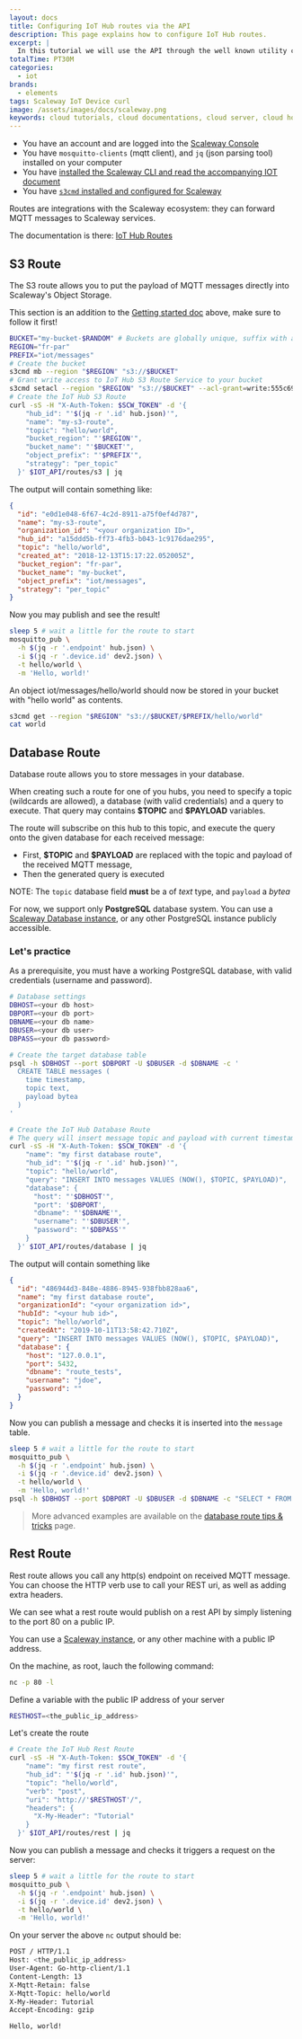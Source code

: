 ```yaml
---
layout: docs
title: Configuring IoT Hub routes via the API
description: This page explains how to configure IoT Hub routes.
excerpt: |
  In this tutorial we will use the API through the well known utility curl. This will show you how configure IoT Hub routes.
totalTime: PT30M
categories:
  - iot
brands:
  - elements
tags: Scaleway IoT Device curl
image: /assets/images/docs/scaleway.png
keywords: cloud tutorials, cloud documentations, cloud server, cloud hosting, object storage, s3, functions, containers, serverless, iot, smart, connected, embedded, devices, hubs, mqtt
---
```


<Message type="requirement">

- You have an account and are logged into the [Scaleway Console](https://console.scaleway.com) 
- You have `mosquitto-clients` (mqtt client), and `jq` (json parsing tool) installed on your computer
- You have [installed the Scaleway CLI and read the accompanying IOT document](/iot/iot-hub/api-cli/getting-started-with-iot-hub-cli)
- You have [`s3cmd` installed and configured for Scaleway](/tutorials/s3cmd/)

</Message>

Routes are integrations with the Scaleway ecosystem: they can forward MQTT messages to Scaleway services.

The documentation is there: [IoT Hub Routes](/iot/iot-hub/how-to/create-route/)

## S3 Route

The S3 route allows you to put the payload of MQTT messages directly into Scaleway's Object Storage.

<Message type="important">

This section is an addition to the [Getting started doc](/iot/iot-hub/api-cli/getting-started-with-iot-hub-cli) above, make sure to follow it first!

</Message>


```bash
BUCKET="my-bucket-$RANDOM" # Buckets are globally unique, suffix with a random number
REGION="fr-par"
PREFIX="iot/messages"
# Create the bucket
s3cmd mb --region "$REGION" "s3://$BUCKET"
# Grant write access to IoT Hub S3 Route Service to your bucket
s3cmd setacl --region "$REGION" "s3://$BUCKET" --acl-grant=write:555c69c3-87d0-4bf8-80f1-99a2f757d031:555c69c3-87d0-4bf8-80f1-99a2f757d031
# Create the IoT Hub S3 Route
curl -sS -H "X-Auth-Token: $SCW_TOKEN" -d '{
    "hub_id": "'$(jq -r '.id' hub.json)'",
    "name": "my-s3-route",
    "topic": "hello/world",
    "bucket_region": "'$REGION'",
    "bucket_name": "'$BUCKET'",
    "object_prefix": "'$PREFIX'",
    "strategy": "per_topic"
  }' $IOT_API/routes/s3 | jq
```

The output will contain something like:

```json
{
  "id": "e0d1e048-6f67-4c2d-8911-a75f0ef4d787",
  "name": "my-s3-route",
  "organization_id": "<your organization ID>",
  "hub_id": "a15ddd5b-ff73-4fb3-b043-1c9176dae295",
  "topic": "hello/world",
  "created_at": "2018-12-13T15:17:22.052005Z",
  "bucket_region": "fr-par",
  "bucket_name": "my-bucket",
  "object_prefix": "iot/messages",
  "strategy": "per_topic"
}
```

Now you may publish and see the result!

```bash
sleep 5 # wait a little for the route to start
mosquitto_pub \
  -h $(jq -r '.endpoint' hub.json) \
  -i $(jq -r '.device.id' dev2.json) \
  -t hello/world \
  -m 'Hello, world!'
```

An object iot/messages/hello/world should now be stored in your bucket with "hello world" as contents.

```bash
s3cmd get --region "$REGION" "s3://$BUCKET/$PREFIX/hello/world"
cat world
```

## Database Route

Database route allows you to store messages in your database.

When creating such a route for one of you hubs, you need to specify a topic (wildcards are allowed), a database (with valid credentials) and a query to execute. That query may contains **\$TOPIC** and **\$PAYLOAD** variables.

The route will subscribe on this hub to this topic, and execute the query onto the given database
for each received message:

- First, **\$TOPIC** and **\$PAYLOAD** are replaced with the topic and payload of the received MQTT
  message,
- Then the generated query is executed

NOTE: The `topic` database field **must** be a of _text_ type, and `payload` a _bytea_

For now, we support only **PostgreSQL** database system. You can use a [Scaleway Database
instance](https://console.scaleway.com/rdb/instances), or any other PostgreSQL instance publicly accessible.

### Let's practice

As a prerequisite, you must have a working PostgreSQL database, with valid credentials (username and password).

```bash
# Database settings
DBHOST=<your db host>
DBPORT=<your db port>
DBNAME=<your db name>
DBUSER=<your db user>
DBPASS=<your db password>

# Create the target database table
psql -h $DBHOST --port $DBPORT -U $DBUSER -d $DBNAME -c '
  CREATE TABLE messages (
    time timestamp,
    topic text,
    payload bytea
  )
'

# Create the IoT Hub Database Route
# The query will insert message topic and payload with current timestamp
curl -sS -H "X-Auth-Token: $SCW_TOKEN" -d '{
    "name": "my first database route",
    "hub_id": "'$(jq -r '.id' hub.json)'",
    "topic": "hello/world",
    "query": "INSERT INTO messages VALUES (NOW(), $TOPIC, $PAYLOAD)",
    "database": {
      "host": "'$DBHOST'",
      "port": '$DBPORT',
      "dbname": "'$DBNAME'",
      "username": "'$DBUSER'",
      "password": "'$DBPASS'"
    }
  }' $IOT_API/routes/database | jq
```

The output will contain something like

```json
{
  "id": "486944d3-848e-4886-8945-938fbb828aa6",
  "name": "my first database route",
  "organizationId": "<your organization id>",
  "hubId": "<your hub id>",
  "topic": "hello/world",
  "createdAt": "2019-10-11T13:58:42.710Z",
  "query": "INSERT INTO messages VALUES (NOW(), $TOPIC, $PAYLOAD)",
  "database": {
    "host": "127.0.0.1",
    "port": 5432,
    "dbname": "route_tests",
    "username": "jdoe",
    "password": ""
  }
}
```

Now you can publish a message and checks it is inserted into the `message` table.

```bash
sleep 5 # wait a little for the route to start
mosquitto_pub \
  -h $(jq -r '.endpoint' hub.json) \
  -i $(jq -r '.device.id' dev2.json) \
  -t hello/world \
  -m 'Hello, world!'
psql -h $DBHOST --port $DBPORT -U $DBUSER -d $DBNAME -c "SELECT * FROM messages"
```

> More advanced examples are available on the [database route tips & tricks](/iot/iot-hub/api-cli/cli-db-tips-tricks/) page.

## Rest Route

Rest route allows you call any http(s) endpoint on received MQTT message.
You can choose the HTTP verb use to call your REST uri, as well as adding extra headers.

We can see what a rest route would publish on a rest API by simply listening to the port 80 on a public IP.

You can use a [Scaleway instance](https://console.scaleway.com/instance/servers), or any other machine with a public IP address.

On the machine, as root, lauch the following command:

```bash
nc -p 80 -l
```

Define a variable with the public IP address of your server

```bash
RESTHOST=<the_public_ip_address>
```

Let's create the route

```bash
# Create the IoT Hub Rest Route
curl -sS -H "X-Auth-Token: $SCW_TOKEN" -d '{
    "name": "my first rest route",
    "hub_id": "'$(jq -r '.id' hub.json)'",
    "topic": "hello/world",
    "verb": "post",
    "uri": "http://'$RESTHOST'/",
    "headers": {
      "X-My-Header": "Tutorial"
    }
  }' $IOT_API/routes/rest | jq
```

Now you can publish a message and checks it triggers a request on the server:

```bash
sleep 5 # wait a little for the route to start
mosquitto_pub \
  -h $(jq -r '.endpoint' hub.json) \
  -i $(jq -r '.device.id' dev2.json) \
  -t hello/world \
  -m 'Hello, world!'
```

On your server the above `nc` output should be:

```bash
POST / HTTP/1.1
Host: <the_public_ip_address>
User-Agent: Go-http-client/1.1
Content-Length: 13
X-Mqtt-Retain: false
X-Mqtt-Topic: hello/world
X-My-Header: Tutorial
Accept-Encoding: gzip

Hello, world!
```
